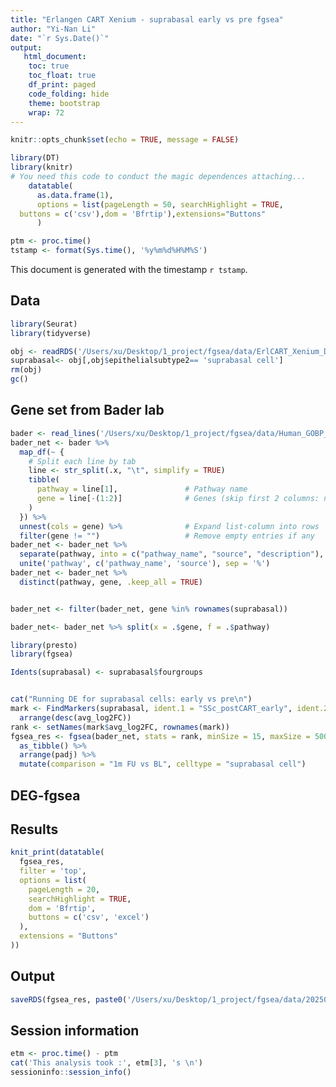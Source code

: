 ```yaml
---
title: "Erlangen CART Xenium - suprabasal early vs pre fgsea"
author: "Yi-Nan Li"
date: "`r Sys.Date()`"
output: 
   html_document:
    toc: true
    toc_float: true
    df_print: paged
    code_folding: hide
    theme: bootstrap
    wrap: 72
---
```




```r
knitr::opts_chunk$set(echo = TRUE, message = FALSE)
```



```r
library(DT)
library(knitr)
# You need this code to conduct the magic dependences attaching...
    datatable(
      as.data.frame(1),
      options = list(pageLength = 50, searchHighlight = TRUE,
  buttons = c('csv'),dom = 'Bfrtip'),extensions="Buttons"
      )
```  



```r
ptm <- proc.time()
tstamp <- format(Sys.time(), '%y%m%d%H%M%S')

```
  
This document is generated with the timestamp ``r tstamp``.



## Data


```r
library(Seurat)
library(tidyverse)

obj <- readRDS('/Users/xu/Desktop/1_project/fgsea/data/ErlCART_Xenium_DermComp_250414112430.rds')
suprabasal<- obj[,obj$epithelialsubtype2== 'suprabasal cell']
rm(obj)
gc()


```


## Gene set from Bader lab
  
```r
bader <- read_lines('/Users/xu/Desktop/1_project/fgsea/data/Human_GOBP_AllPathways_noPFOCR_no_GO_iea_March_01_2025_symbol.gmt')
bader_net <- bader %>%
  map_df(~ {
    # Split each line by tab
    line <- str_split(.x, "\t", simplify = TRUE)
    tibble(
      pathway = line[1],               # Pathway name
      gene = line[-(1:2)]              # Genes (skip first 2 columns: name and description)
    )
  }) %>%
  unnest(cols = gene) %>%              # Expand list-column into rows
  filter(gene != "")                   # Remove empty entries if any
bader_net <- bader_net %>%
  separate(pathway, into = c("pathway_name", "source", "description"), sep = "%", fill = "right") %>%
  unite('pathway', c('pathway_name', 'source'), sep = '%')
bader_net <- bader_net %>%
  distinct(pathway, gene, .keep_all = TRUE)


bader_net <- filter(bader_net, gene %in% rownames(suprabasal))

bader_net<- bader_net %>% split(x = .$gene, f = .$pathway)


```


```r
library(presto)
library(fgsea)

Idents(suprabasal) <- suprabasal$fourgroups


cat("Running DE for suprabasal cells: early vs pre\n")
mark <- FindMarkers(suprabasal, ident.1 = "SSc_postCART_early", ident.2 = "SSc_preCART") %>%
  arrange(desc(avg_log2FC))
rank <- setNames(mark$avg_log2FC, rownames(mark))
fgsea_res <- fgsea(bader_net, stats = rank, minSize = 15, maxSize = 500) %>%
  as_tibble() %>%
  arrange(padj) %>%
  mutate(comparison = "1m FU vs BL", celltype = "suprabasal cell")

```





## DEG-fgsea
## Results
  
  
```r
knit_print(datatable(
  fgsea_res,
  filter = 'top',
  options = list(
    pageLength = 20,
    searchHighlight = TRUE,
    dom = 'Bfrtip',
    buttons = c('csv', 'excel')
  ),
  extensions = "Buttons"
))

```


## Output
  
```r

saveRDS(fgsea_res, paste0('/Users/xu/Desktop/1_project/fgsea/data/20250416_ErlCARTXenium_supra_earlyvspre_FgseaRes_', tstamp, '.rds'))

```


## Session information
```r
etm <- proc.time() - ptm
cat('This analysis took :', etm[3], 's \n')
sessioninfo::session_info()
```


